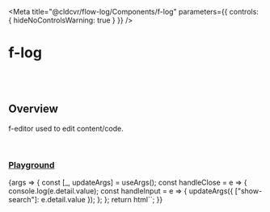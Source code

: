 
<Meta
	title="@cldcvr/flow-log/Components/f-log"
	parameters={{
		controls: { hideNoControlsWarning: true }
	}}
/>

# f-log

<br />
<br />

## Overview

<f-divider></f-divider>

f-editor used to edit content/code.

<br />

### [Playground](/story/components-f-log--playground)

<Canvas>
	<Story
		name="Playground"
		argTypes={{
			logs: { control: "text" },
			["show-search"]: { control: "boolean" },
			["show-scrollbar"]: { control: "boolean" }
		}}
		args={{
			logs: samplelogs,
			["show-search"]: false,
			["show-scrollbar"]: false
		}}
	>
		{args => {
			const [_, updateArgs] = useArgs();
			const handleClose = e => {
				console.log(e.detail.value);
				const handleInput = e => {
					updateArgs({ ["show-search"]: e.detail.value });
				};
			};
			return html`<f-div direction="column" padding="x-large" height="100%"
				><f-log
					.logs=${args.logs}
					?show-search=${args["show-search"]}
					?show-scrollbar=${args["show-scrollbar"]}
					@close=${handleClose}
				></f-log
			></f-div>`;
		}}
	</Story>
</Canvas>

<br />
